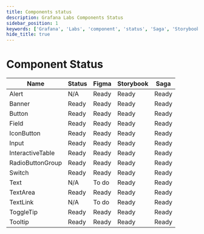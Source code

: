 ```yaml
---
title: Components status
description: Grafana Labs Components Status
sidebar_position: 1
keywords: ['Grafana', 'Labs', 'component', 'status', 'Saga', 'Storybook', 'Figma']
hide_title: true
---
```



# Component Status <Badge text="draft" color="orange"></Badge> 

<div className='components-table'>

| Name | Status | Figma | Storybook | Saga |
| ---- | ------ | ----- | --------- | ---- |
| Alert | <Icon name='question-circle'/> N/A | <Icon name='check-circle'/> Ready | <Icon name='check-circle'/> Ready | <Icon name='check-circle'/> Ready |
| Banner | <Icon name='check-circle'/> Ready | <Icon name='check-circle'/> Ready | <Icon name='check-circle'/> Ready | <Icon name='check-circle'/> Ready |
| Button | <Icon name='check-circle'/> Ready | <Icon name='check-circle'/> Ready | <Icon name='check-circle'/> Ready | <Icon name='check-circle'/> Ready |
| Field | <Icon name='check-circle'/> Ready | <Icon name='check-circle'/> Ready | <Icon name='check-circle'/> Ready | <Icon name='check-circle'/> Ready |
| IconButton | <Icon name='check-circle'/> Ready | <Icon name='check-circle'/> Ready | <Icon name='check-circle'/> Ready | <Icon name='check-circle'/> Ready |
| Input | <Icon name='check-circle'/> Ready | <Icon name='check-circle'/> Ready | <Icon name='check-circle'/> Ready | <Icon name='check-circle'/> Ready |
| InteractiveTable | <Icon name='check-circle'/> Ready | <Icon name='check-circle'/> Ready | <Icon name='check-circle'/> Ready | <Icon name='check-circle'/> Ready |
| RadioButtonGroup | <Icon name='check-circle'/> Ready | <Icon name='check-circle'/> Ready | <Icon name='check-circle' /> Ready | <Icon name='check-circle'/> Ready |
| Switch | <Icon name='check-circle'/> Ready | <Icon name='check-circle'/> Ready | <Icon name='check-circle'/> Ready | <Icon name='check-circle'/> Ready |
| Text | <Icon name='question-circle'/> N/A | <Icon name='list-ul'/> To do | <Icon name='check-circle'/> Ready | <Icon name='check-circle'/> Ready |
| TextArea | <Icon name='check-circle'/> Ready | <Icon name='check-circle'/> Ready | <Icon name='check-circle'/> Ready | <Icon name='check-circle'/> Ready |
| TextLink | <Icon name='question-circle'/> N/A | <Icon name='list-ul'/> To do | <Icon name='check-circle'/> Ready | <Icon name='check-circle'/> Ready |
| ToggleTip | <Icon name='check-circle'/> Ready | <Icon name='check-circle'/> Ready | <Icon name='check-circle'/> Ready | <Icon name='check-circle'/> Ready |
| Tooltip | <Icon name='check-circle'/> Ready | <Icon name='check-circle'/> Ready | <Icon name='check-circle'/> Ready | <Icon name='check-circle'/> Ready |

</div>